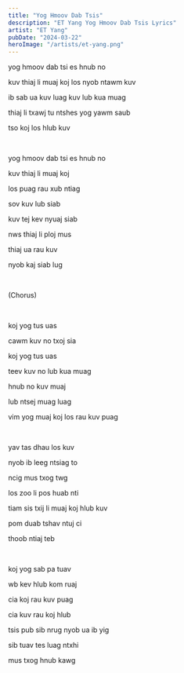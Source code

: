 ```yaml
---
title: "Yog Hmoov Dab Tsis"
description: "ET Yang Yog Hmoov Dab Tsis Lyrics"
artist: "ET Yang"
pubDate: "2024-03-22"
heroImage: "/artists/et-yang.png"
---
```


yog hmoov dab tsi es hnub no

kuv thiaj li muaj koj los nyob ntawm kuv

ib sab ua kuv luag kuv lub kua muag

thiaj li txawj tu ntshes yog yawm saub

tso koj los hlub kuv

<br />

yog hmoov dab tsi es hnub no

kuv thiaj li muaj koj

los puag rau xub ntiag

sov kuv lub siab

kuv tej kev nyuaj siab

nws thiaj li ploj mus

thiaj ua rau kuv

nyob kaj siab lug

<br />

(Chorus)

<br />

koj yog tus uas

cawm kuv no txoj sia

koj yog tus uas

teev kuv no lub kua muag

hnub no kuv muaj

lub ntsej muag luag

vim yog muaj koj los rau kuv puag

<br />

yav tas dhau los kuv

nyob ib leeg ntsiag to

ncig mus txog twg

los zoo li pos huab nti

tiam sis txij li muaj koj hlub kuv

pom duab tshav ntuj ci

thoob ntiaj teb

<br />

koj yog sab pa tuav

wb kev hlub kom ruaj

cia koj rau kuv puag

cia kuv rau koj hlub

tsis pub sib nrug nyob ua ib yig

sib tuav tes luag ntxhi

mus txog hnub kawg
